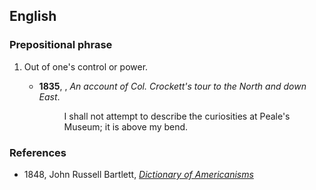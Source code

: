 ==English==

===Prepositional phrase===
{{en-prep phrase|[[above]] one's [[bend]]}}

# {{context|idiomatic|US|dated|lang=en}} Out of one's control or power.
#* '''1835''', {{w|Davy Crockett}}, ''An account of Col. Crockett's tour to the North and down East''.
#*: I shall not attempt to describe the curiosities at Peale's Museum; it is above my bend.

===References===
* 1848, John Russell Bartlett, ''[http://www.merrycoz.org/voices/bartlett/AMER02.HTM#a Dictionary of Americanisms]''